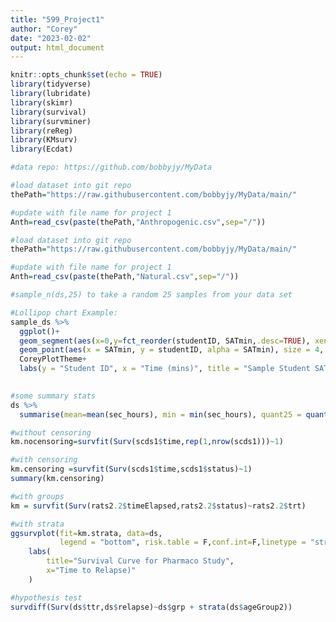 ```yaml
---
title: "599_Project1"
author: "Corey"
date: "2023-02-02"
output: html_document
---
```


```r
knitr::opts_chunk$set(echo = TRUE)
library(tidyverse)
library(lubridate)
library(skimr)
library(survival)
library(survminer)
library(reReg)
library(KMsurv)
library(Ecdat)
```


```r
#data repo: https://github.com/bobbyjy/MyData

#load dataset into git repo
thePath="https://raw.githubusercontent.com/bobbyjy/MyData/main/"

#update with file name for project 1
Anth=read_csv(paste(thePath,"Anthropogenic.csv",sep="/"))

#load dataset into git repo
thePath="https://raw.githubusercontent.com/bobbyjy/MyData/main/"

#update with file name for project 1
Anth=read_csv(paste(thePath,"Natural.csv",sep="/"))

```
```r
#sample_n(ds,25) to take a random 25 samples from your data set

#Lollipop chart Example:
sample_ds %>%
  ggplot()+
  geom_segment(aes(x=0,y=fct_reorder(studentID, SATmin,.desc=TRUE), xend=SATmin, yend=fct_reorder(studentID, SATmin,.desc=TRUE)), color = "blue2", show.legend = FALSE)+
  geom_point(aes(x = SATmin, y = studentID, alpha = SATmin), size = 4, color = "blue2", show.legend = FALSE)+
  CoreyPlotTheme+
  labs(y = "Student ID", x = "Time (mins)", title = "Sample Student SAT Times")
 
```

```r
#some summary stats
ds %>% 
  summarise(mean=mean(sec_hours), min = min(sec_hours), quant25 = quantile(sec_hours, .25), median = quantile(sec_hours, .5), quant75 = quantile(sec_hours, .75), quant90 = quantile(sec_hours, .9), max = max(sec_hours), studentcount =n())
```

```r
#without censoring
km.nocensoring=survfit(Surv(scds1$time,rep(1,nrow(scds1)))~1)

#with censoring
km.censoring =survfit(Surv(scds1$time,scds1$status)~1)
summary(km.censoring)

#with groups
km = survfit(Surv(rats2.2$timeElapsed,rats2.2$status)~rats2.2$trt)

#with strata
ggsurvplot(fit=km.strata, data=ds,
           legend = "bottom", risk.table = F,conf.int=F,linetype = "strata") +
    labs(
        title="Survival Curve for Pharmaco Study",
        x="Time to Relapse)"
    ) 

#hypothesis test
survdiff(Surv(ds$ttr,ds$relapse)~ds$grp + strata(ds$ageGroup2))
```







